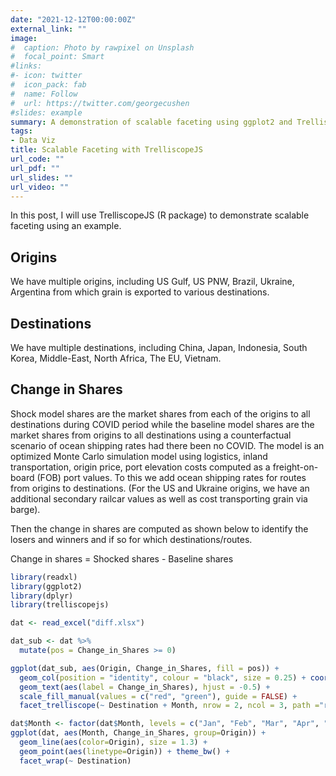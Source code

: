 ```yaml
---
date: "2021-12-12T00:00:00Z"
external_link: ""
image:
#  caption: Photo by rawpixel on Unsplash
#  focal_point: Smart
#links:
#- icon: twitter
#  icon_pack: fab
#  name: Follow
#  url: https://twitter.com/georgecushen
#slides: example
summary: A demonstration of scalable faceting using ggplot2 and TrelliscopeJS R pacakges.
tags:
- Data Viz
title: Scalable Faceting with TrelliscopeJS
url_code: ""
url_pdf: ""
url_slides: ""
url_video: ""
---
```


In this post, I will use TrelliscopeJS (R package) to demonstrate scalable faceting using an example. 

## Origins

We have multiple origins, including US Gulf, US PNW, Brazil, Ukraine, Argentina from which grain is exported to various destinations.

## Destinations

We have multiple destinations, including China, Japan, Indonesia, South Korea, Middle-East, North Africa, The EU, Vietnam.

## Change in Shares

Shock model shares are the market shares from each of the origins to all destinations during COVID period while the baseline model shares are the market shares from origins to all destinations using a counterfactual scenario of ocean shipping rates had there been no COVID. The model is an optimized Monte Carlo simulation model using logistics, inland transportation, origin price, port elevation costs computed as a freight-on-board (FOB) port values. To this we add ocean shipping rates for routes from origins to destinations. (For the US and Ukraine origins, we have an additional secondary railcar values as well as cost transporting grain via barge).

Then the change in shares are computed as shown below to identify the losers and winners and if so for which destinations/routes.

Change in shares = Shocked shares - Baseline shares 


```r
library(readxl)
library(ggplot2)
library(dplyr)
library(trelliscopejs)

dat <- read_excel("diff.xlsx")

dat_sub <- dat %>%
  mutate(pos = Change_in_Shares >= 0)

ggplot(dat_sub, aes(Origin, Change_in_Shares, fill = pos)) +
  geom_col(position = "identity", colour = "black", size = 0.25) + coord_flip() + theme_bw() +
  geom_text(aes(label = Change_in_Shares), hjust = -0.5) +
  scale_fill_manual(values = c("red", "green"), guide = FALSE) +
  facet_trelliscope(~ Destination + Month, nrow = 2, ncol = 3, path ="rmarkdown_files")
```


```r
dat$Month <- factor(dat$Month, levels = c("Jan", "Feb", "Mar", "Apr", "May", "Jun", "Jul", "Aug", "Sep", "Oct", "Nov", "Dec"))
ggplot(dat, aes(Month, Change_in_Shares, group=Origin)) +
  geom_line(aes(color=Origin), size = 1.3) +
  geom_point(aes(linetype=Origin)) + theme_bw() +
  facet_wrap(~ Destination)
```



